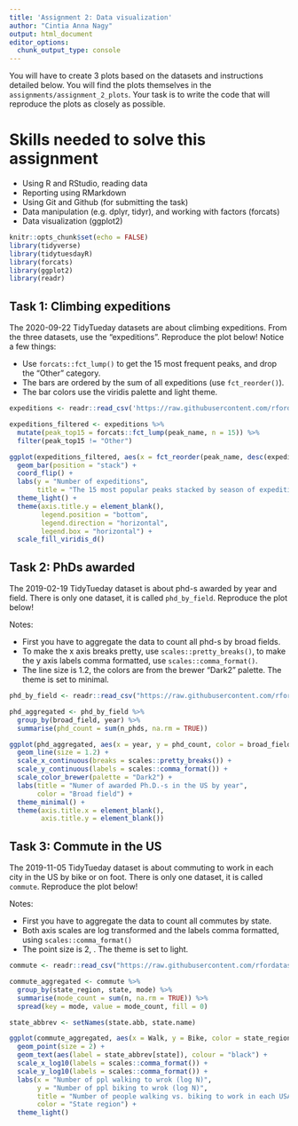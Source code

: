 ```yaml
---
title: 'Assignment 2: Data visualization'
author: "Cintia Anna Nagy"
output: html_document
editor_options: 
  chunk_output_type: console
---
```


You will have to create 3 plots based on the datasets and instructions detailed below. You will find the plots themselves in the `assignments/assignment_2_plots`. Your task is to write the code that will reproduce the plots as closely as possible.

# Skills needed to solve this assignment

-   Using R and RStudio, reading data
-   Reporting using RMarkdown
-   Using Git and Github (for submitting the task)
-   Data manipulation (e.g. dplyr, tidyr), and working with factors (forcats)
-   Data visualization (ggplot2)

```r
knitr::opts_chunk$set(echo = FALSE)
library(tidyverse)
library(tidytuesdayR)
library(forcats)
library(ggplot2)
library(readr)
```

## Task 1: Climbing expeditions

The 2020-09-22 TidyTueday datasets are about climbing expeditions. From the three datasets, use the "expeditions". Reproduce the plot below! Notice a few things:

-   Use `forcats::fct_lump()` to get the 15 most frequent peaks, and drop the "Other" category.
-   The bars are ordered by the sum of all expeditions (use `fct_reorder()`).
-   The bar colors use the viridis palette and light theme.

```r
expeditions <- readr::read_csv('https://raw.githubusercontent.com/rfordatascience/tidytuesday/master/data/2020/2020-09-22/expeditions.csv')
```

```r
expeditions_filtered <- expeditions %>%
  mutate(peak_top15 = forcats::fct_lump(peak_name, n = 15)) %>%
  filter(peak_top15 != "Other")
```

```r
ggplot(expeditions_filtered, aes(x = fct_reorder(peak_name, desc(expedition_id), length), fill = season)) +
  geom_bar(position = "stack") +
  coord_flip() +
  labs(y = "Number of expeditions",
       title = "The 15 most popular peaks stacked by season of expedition") +
  theme_light() +
  theme(axis.title.y = element_blank(),
        legend.position = "bottom",
        legend.direction = "horizontal",
        legend.box = "horizontal") +
  scale_fill_viridis_d() 
```


## Task 2: PhDs awarded

The 2019-02-19 TidyTueday dataset is about phd-s awarded by year and field. There is only one dataset, it is called `phd_by_field`. Reproduce the plot below!

Notes:

-   First you have to aggregate the data to count all phd-s by broad fields.
-   To make the x axis breaks pretty, use `scales::pretty_breaks()`, to make the y axis labels comma formatted, use `scales::comma_format()`.
-   The line size is 1.2, the colors are from the brewer "Dark2" palette. The theme is set to minimal.

```r
phd_by_field <- readr::read_csv("https://raw.githubusercontent.com/rfordatascience/tidytuesday/master/data/2019/2019-02-19/phd_by_field.csv")
```

```r
phd_aggregated <- phd_by_field %>%
  group_by(broad_field, year) %>% 
  summarise(phd_count = sum(n_phds, na.rm = TRUE))
```

```r
ggplot(phd_aggregated, aes(x = year, y = phd_count, color = broad_field)) +
  geom_line(size = 1.2) +
  scale_x_continuous(breaks = scales::pretty_breaks()) +
  scale_y_continuous(labels = scales::comma_format()) +
  scale_color_brewer(palette = "Dark2") +
  labs(title = "Numer of awarded Ph.D.-s in the US by year",
       color = "Broad field") +
  theme_minimal() +
  theme(axis.title.x = element_blank(),
        axis.title.y = element_blank())
```

## Task 3: Commute in the US

The 2019-11-05 TidyTueday dataset is about commuting to work in each city in the US by bike or on foot. There is only one dataset, it is called `commute`. Reproduce the plot below!

Notes:

-   First you have to aggregate the data to count all commutes by state.
-   Both axis scales are log transformed and the labels comma formatted, using `scales::comma_format()`
-   The point size is 2, . The theme is set to light.

```r
commute <- readr::read_csv("https://raw.githubusercontent.com/rfordatascience/tidytuesday/master/data/2019/2019-11-05/commute.csv")
```

```r
commute_aggregated <- commute %>%
  group_by(state_region, state, mode) %>% 
  summarise(mode_count = sum(n, na.rm = TRUE)) %>%
  spread(key = mode, value = mode_count, fill = 0)

state_abbrev <- setNames(state.abb, state.name)
```

```r
ggplot(commute_aggregated, aes(x = Walk, y = Bike, color = state_region)) +
  geom_point(size = 2) +
  geom_text(aes(label = state_abbrev[state]), colour = "black") +
  scale_x_log10(labels = scales::comma_format()) +
  scale_y_log10(labels = scales::comma_format()) +
  labs(x = "Number of ppl walking to wrok (log N)",
       y = "Number of ppl biking to wrok (log N)",
       title = "Number of people walking vs. biking to work in each USA state",
       color = "State region") +
  theme_light()
```